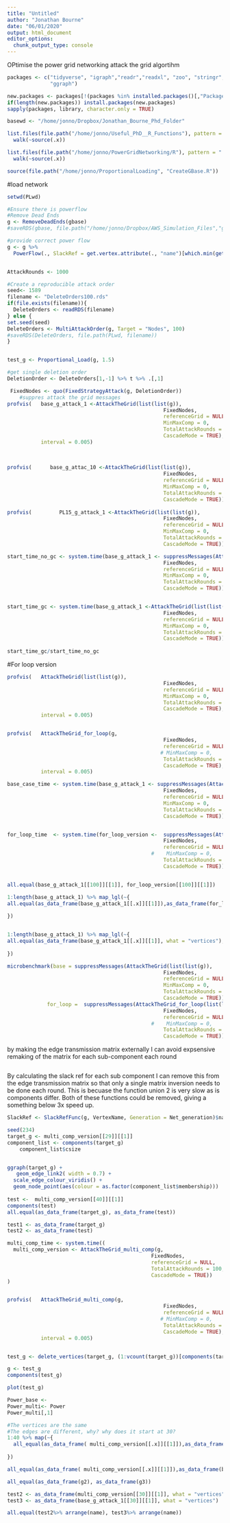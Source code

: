```yaml
---
title: "Untitled"
author: "Jonathan Bourne"
date: "06/01/2020"
output: html_document
editor_options: 
  chunk_output_type: console
---
```


OPtimise the power grid networking attack the grid algortihm
```r
packages <- c("tidyverse", "igraph","readr","readxl", "zoo", "stringr","xtable", "rlang", "profvis", "microbenchmark",
              "ggraph")

new.packages <- packages[!(packages %in% installed.packages()[,"Package"])]
if(length(new.packages)) install.packages(new.packages)
sapply(packages, library, character.only = TRUE)

basewd <- "/home/jonno/Dropbox/Jonathan_Bourne_Phd_Folder"

list.files(file.path("/home/jonno/Useful_PhD__R_Functions"), pattern = ".R", full.names = T) %>%
  walk(~source(.x))

list.files(file.path("/home/jonno/PowerGridNetworking/R"), pattern = ".R", full.names = T) %>%
  walk(~source(.x))

source(file.path("/home/jonno/ProportionalLoading", "CreateGBase.R"))
```

#load network
```r
setwd(PLwd)

#Ensure there is powerflow
#Remove Dead Ends
g <- RemoveDeadEnds(gbase) 
#saveRDS(gbase, file.path("/home/jonno/Dropbox/AWS_Simulation_Files","gbase.rds"))

#provide correct power flow
g <- g %>%
  PowerFlow(., SlackRef = get.vertex.attribute(., "name")[which.min(get.vertex.attribute(., "Bus.Order"))] )


AttackRounds <- 1000

#Create a reproducible attack order
seed<- 1589
filename <- "DeleteOrders100.rds"
if(file.exists(filename)){
  DeleteOrders <- readRDS(filename)
} else {
set.seed(seed)
DeleteOrders <- MultiAttackOrder(g, Target = "Nodes", 100)  
#saveRDS(DeleteOrders, file.path(PLwd, filename))
}

```

```r

```



```r
test_g <- Proportional_Load(g, 1.5)

#get single deletion order
DeletionOrder <- DeleteOrders[1,-1] %>% t %>% .[,1]

 FixedNodes <- quo(FixedStrategyAttack(g, DeletionOrder))
    #suppres attack the grid messages
profvis(   base_g_attack_1 <-AttackTheGrid(list(list(g)),
                                                   FixedNodes,
                                                   referenceGrid = NULL,
                                                   MinMaxComp = 0,
                                                   TotalAttackRounds = 1,
                                                   CascadeMode = TRUE),
           interval = 0.005)
   
   
   
profvis(      base_g_attac_10 <-AttackTheGrid(list(list(g)),
                                                   FixedNodes,
                                                   referenceGrid = NULL,
                                                   MinMaxComp = 0,
                                                   TotalAttackRounds = 100,
                                                   CascadeMode = TRUE))
      
profvis(         PL15_g_attack_1 <-AttackTheGrid(list(list(g)),
                                                   FixedNodes,
                                                   referenceGrid = NULL,
                                                   MinMaxComp = 0,
                                                   TotalAttackRounds = 1,
                                                   CascadeMode = TRUE))

start_time_no_gc <- system.time(base_g_attack_1 <- suppressMessages(AttackTheGrid(list(list(g)),
                                                   FixedNodes,
                                                   referenceGrid = NULL,
                                                   MinMaxComp = 0,
                                                   TotalAttackRounds = 1000,
                                                   CascadeMode = TRUE)))


start_time_gc <- system.time(base_g_attack_1 <-AttackTheGrid(list(list(g)),
                                                   FixedNodes,
                                                   referenceGrid = NULL,
                                                   MinMaxComp = 0,
                                                   TotalAttackRounds = 1000,
                                                   CascadeMode = TRUE))
 
start_time_gc/start_time_no_gc
```

#For loop version
```r
profvis(   AttackTheGrid(list(list(g)),
                                                   FixedNodes,
                                                   referenceGrid = NULL,
                                                   MinMaxComp = 0,
                                                   TotalAttackRounds = 100,
                                                   CascadeMode = TRUE),
           interval = 0.005)


profvis(   AttackTheGrid_for_loop(g,
                                                   FixedNodes,
                                                   referenceGrid = NULL,
                                                  # MinMaxComp = 0,
                                                   TotalAttackRounds = 100,
                                                   CascadeMode = TRUE),
           interval = 0.005)

base_case_time <- system.time(base_g_attack_1 <- suppressMessages(AttackTheGrid(list(list(g)),
                                                   FixedNodes,
                                                   referenceGrid = NULL,
                                                   MinMaxComp = 0,
                                                   TotalAttackRounds = 1000,
                                                   CascadeMode = TRUE)))


for_loop_time  <- system.time(for_loop_version <-  suppressMessages(AttackTheGrid_for_loop(test_g,
                                                   FixedNodes,
                                                   referenceGrid = NULL,
                                               #    MinMaxComp = 0,
                                                   TotalAttackRounds = 1000,
                                                   CascadeMode = TRUE)))


all.equal(base_g_attack_1[[100]][[1]], for_loop_version[[100]][[1]])   

1:length(base_g_attack_1) %>% map_lgl(~{
all.equal(as_data_frame(base_g_attack_1[[.x]][[1]]),as_data_frame(for_loop_version[[.x]][[1]]))
  
})


1:length(base_g_attack_1) %>% map_lgl(~{
all.equal(as_data_frame(base_g_attack_1[[.x]][[1]], what = "vertices"),as_data_frame(for_loop_version[[.x]][[1]], what = "vertices"))
  
})

microbenchmark(base = suppressMessages(AttackTheGrid(list(list(g)),
                                                   FixedNodes,
                                                   referenceGrid = NULL,
                                                   MinMaxComp = 0,
                                                   TotalAttackRounds = 1,
                                                   CascadeMode = TRUE)),
             for_loop =  suppressMessages(AttackTheGrid_for_loop(list(list(g)),
                                                   FixedNodes,
                                                   referenceGrid = NULL,
                                               #    MinMaxComp = 0,
                                                   TotalAttackRounds = 1,
                                                   CascadeMode = TRUE)))
```


by making the edge transmission matrix externally I can avoid expsensive remaking of the matrix for each sub-component each round
```r

```


By calculating the slack ref for each sub component I can remove this from the edge transmission matrix so that only a single matrix inversion needs to be done each round. This is becuase the function union 2 is very slow as is components differ. Both of these functions could be removed, giving a something below 3x speed up.

```r

SlackRef <- SlackRefFunc(g, VertexName, Generation = Net_generation)$name

seed(234)
target_g <- multi_comp_version[[29]][[1]]
component_list <- components(target_g)
    component_list$csize


ggraph(target_g) +
   geom_edge_link2( width = 0.7) +
  scale_edge_colour_viridis() +
  geom_node_point(aes(colour = as.factor(component_list$membership)))
  
test <-  multi_comp_version[[40]][[1]]
components(test)
all.equal(as_data_frame(target_g), as_data_frame(test))

test1 <- as_data_frame(target_g)
test2 <- as_data_frame(test)

multi_comp_time <- system.time((
  multi_comp_version <- AttackTheGrid_multi_comp(g,
                                               FixedNodes,
                                               referenceGrid = NULL,
                                               TotalAttackRounds = 100,
                                               CascadeMode = TRUE))
)


profvis(   AttackTheGrid_multi_comp(g,
                                                   FixedNodes,
                                                   referenceGrid = NULL,
                                                  # MinMaxComp = 0,
                                                   TotalAttackRounds = 100,
                                                   CascadeMode = TRUE),
           interval = 0.005)


test_g <- delete_vertices(target_g, (1:vcount(target_g))[components(target_g)$membership %in% c(1,3,4)])

g <- test_g
components(test_g)

plot(test_g)

Power_base <- 
Power_multi<- Power
Power_multi[,1]

#The vertices are the same
#The edges are different, why? why does it start at 30?
1:40 %>% map(~{
  all_equal(as_data_frame( multi_comp_version[[.x]][[1]]),as_data_frame(base_g_attack_1[[.x]][[1]]))
  
})

all_equal(as_data_frame( multi_comp_version[[.x]][[1]]),as_data_frame(base_g_attack_1[[.x]][[1]]))

all_equal(as_data_frame(g2), as_data_frame(g3))

test2 <- as_data_frame(multi_comp_version[[30]][[1]], what = "vertices")
test3 <- as_data_frame(base_g_attack_1[[30]][[1]], what = "vertices")

all.equal(test2%>% arrange(name), test3%>% arrange(name))

```

